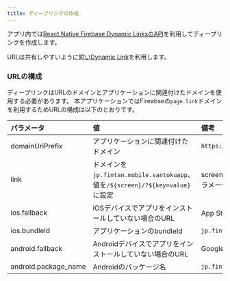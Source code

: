 ```yaml
---
title: ディープリンクの作成
---
```


アプリ内では[React Native Firebase Dynamic LinksのAPI](https://rnfirebase.io/dynamic-links/usage#create-a-link)を利用してディープリンクを作成します。

URLは共有しやすいように[短いDynamic Link](https://firebase.google.com/docs/dynamic-links/android/create)を利用します。

### URLの構成

ディープリンクはURLのドメインとアプリケーションに関連付けたドメインを使用する必要があります。
本アプリケーションではFireabseの`page.link`ドメインを利用するためURLの構成は以下のとおりです。

|パラメータ|値|備考|
|:-------|:-|:--|
|domainUriPrefix|アプリケーションに関連付けたドメイン|`https://santokuapp.page.link/`|
|link|ドメインを`jp.fintan.mobile.santokuapp`、値を`/${screen}/?${key=value}`に設定|screenで画面、keyとvalueでパラメータを指定|
|ios.fallback|iOSデバイスでアプリをインストールしていない場合のURL|App StoreやTestFlight|
|ios.bundleId|アプリケーションのbundleId|`jp.fintan.mobile.SantokuApp`|
|android.fallback|Androidデバイスでアプリをインストールしていない場合のURL|Google Play|
|android.package_name|Androidのパッケージ名|`jp.fintan.mobile.santokuapp`|
